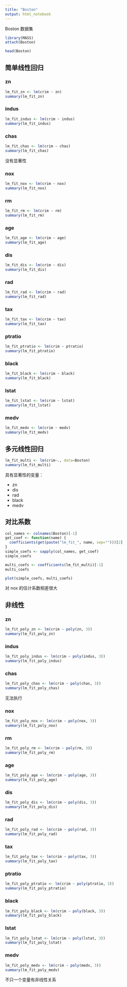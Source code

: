 ```yaml
---
title: "Boston"
output: html_notebook
---
```


Boston 数据集

```r
library(MASS)
attach(Boston)
```

```r
head(Boston)
```

## 简单线性回归

### zn

```r
lm_fit_zn <- lm(crim ~ zn)
summary(lm_fit_zn)
```

### indus

```r
lm_fit_indus <- lm(crim ~ indus)
summary(lm_fit_indus)
```

### chas

```r
lm_fit_chas <- lm(crim ~ chas)
summary(lm_fit_chas)
```

没有显著性

### nox

```r
lm_fit_nox <- lm(crim ~ nox)
summary(lm_fit_nox)
```

### rm

```r
lm_fit_rm <- lm(crim ~ rm)
summary(lm_fit_rm)
```

### age

```r
lm_fit_age <- lm(crim ~ age)
summary(lm_fit_age)
```

### dis

```r
lm_fit_dis <- lm(crim ~ dis)
summary(lm_fit_dis)
```

### rad

```r
lm_fit_rad <- lm(crim ~ rad)
summary(lm_fit_rad)
```

### tax

```r
lm_fit_tax <- lm(crim ~ tax)
summary(lm_fit_tax)
```

### ptratio

```r
lm_fit_ptratio <- lm(crim ~ ptratio)
summary(lm_fit_ptratio)
```

### black


```r
lm_fit_black <- lm(crim ~ black)
summary(lm_fit_black)
```

### lstat

```r
lm_fit_lstat <- lm(crim ~ lstat)
summary(lm_fit_lstat)
```

### medv

```r
lm_fit_medv <- lm(crim ~ medv)
summary(lm_fit_medv)
```

## 多元线性回归

```r
lm_fit_multi <- lm(crim~., data=Boston)
summary(lm_fit_multi)
```

具有显著性的变量：

- zn
- dis
- rad
- black
- medv

## 对比系数

```r
col_names <- colnames(Boston)[-1]
get_coef <- function(name) {
  coefficients(get(paste("lm_fit_", name, sep="")))[2]
}
simple_coefs <- sapply(col_names, get_coef)
simple_coefs
```


```r
multi_coefs <- coefficients(lm_fit_multi)[-1]
multi_coefs
```

```r
plot(simple_coefs, multi_coefs)
```

对 nox 的估计系数相差很大


## 非线性

### zn

```r
lm_fit_poly_zn <- lm(crim ~ poly(zn, 3))
summary(lm_fit_poly_zn)
```

### indus

```r
lm_fit_poly_indus <- lm(crim ~ poly(indus, 3))
summary(lm_fit_poly_indus)
```

### chas

```r
lm_fit_poly_chas <- lm(crim ~ poly(chas, 3))
summary(lm_fit_poly_chas)
```

无法执行

### nox

```r
lm_fit_poly_nox <- lm(crim ~ poly(nox, 3))
summary(lm_fit_poly_nox)
```

### rm

```r
lm_fit_poly_rm <- lm(crim ~ poly(rm, 3))
summary(lm_fit_poly_rm)
```

### age

```r
lm_fit_poly_age <- lm(crim ~ poly(age, 3))
summary(lm_fit_poly_age)
```

### dis

```r
lm_fit_poly_dis <- lm(crim ~ poly(dis, 3))
summary(lm_fit_poly_dis)
```

### rad

```r
lm_fit_poly_rad <- lm(crim ~ poly(rad, 3))
summary(lm_fit_poly_rad)
```

### tax

```r
lm_fit_poly_tax <- lm(crim ~ poly(tax, 3))
summary(lm_fit_poly_tax)
```

### ptratio

```r
lm_fit_poly_ptratio <- lm(crim ~ poly(ptratio, 3))
summary(lm_fit_poly_ptratio)
```

### black


```r
lm_fit_poly_black <- lm(crim ~ poly(black, 3))
summary(lm_fit_poly_black)
```

### lstat

```r
lm_fit_poly_lstat <- lm(crim ~ poly(lstat, 3))
summary(lm_fit_poly_lstat)
```

### medv

```r
lm_fit_poly_medv <- lm(crim ~ poly(medv, 3))
summary(lm_fit_poly_medv)
```

不只一个变量有非线性关系